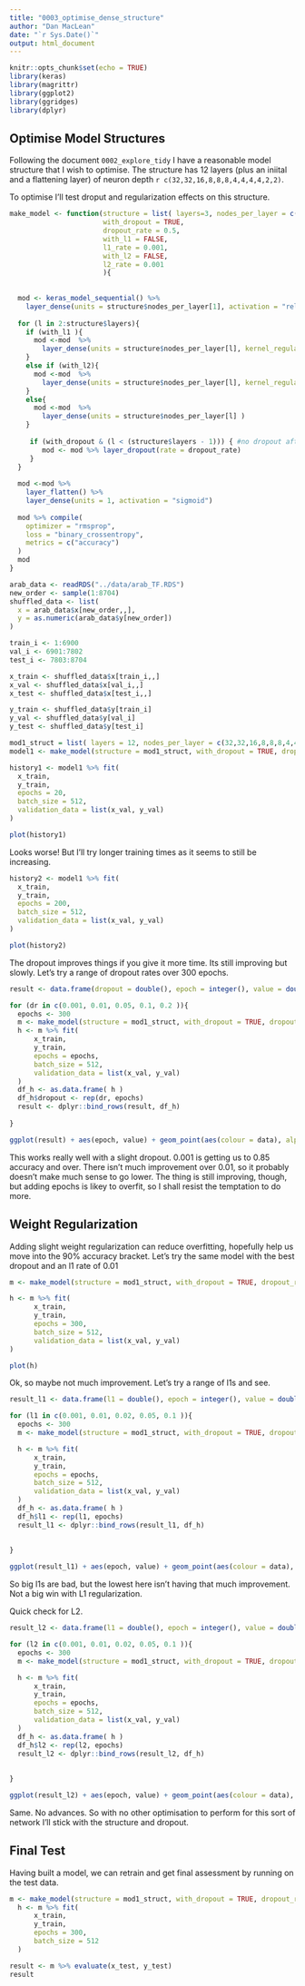 ```yaml
---
title: "0003_optimise_dense_structure"
author: "Dan MacLean"
date: "`r Sys.Date()`"
output: html_document
---
```


```r
knitr::opts_chunk$set(echo = TRUE)
library(keras)
library(magrittr)
library(ggplot2)
library(ggridges)
library(dplyr)
```

## Optimise Model Structures

Following the document `0002_explore_tidy` I have a reasonable model structure that I wish to optimise.
The structure has 12 layers (plus an iniital and a flattening layer) of neuron depth `r c(32,32,16,8,8,8,4,4,4,4,2,2)`. 

To optimise I'll test droput and regularization effects on this structure.

```r


make_model <- function(structure = list( layers=3, nodes_per_layer = c(16,16,32) ), 
                       with_dropout = TRUE, 
                       dropout_rate = 0.5,
                       with_l1 = FALSE,
                       l1_rate = 0.001,
                       with_l2 = FALSE,
                       l2_rate = 0.001
                       ){
  
  
  mod <- keras_model_sequential() %>%
    layer_dense(units = structure$nodes_per_layer[1], activation = "relu", input_shape = c(2, 232))
  
  for (l in 2:structure$layers){
    if (with_l1 ){
      mod <-mod  %>%
        layer_dense(units = structure$nodes_per_layer[l], kernel_regularizer = regularizer_l1(l1_rate) )
    }
    else if (with_l2){
      mod <-mod  %>%
        layer_dense(units = structure$nodes_per_layer[l], kernel_regularizer = regularizer_l2(l2_rate) )
    }
    else{
      mod <-mod  %>%
        layer_dense(units = structure$nodes_per_layer[l] )
    }
  
     if (with_dropout & (l < (structure$layers - 1))) { #no dropout after last layer 
        mod <- mod %>% layer_dropout(rate = dropout_rate)
     }
  }
  
  mod <-mod %>%
    layer_flatten() %>%
    layer_dense(units = 1, activation = "sigmoid")
  
  mod %>% compile(
    optimizer = "rmsprop",
    loss = "binary_crossentropy",
    metrics = c("accuracy")
  )
  mod
}

arab_data <- readRDS("../data/arab_TF.RDS")
new_order <- sample(1:8704)
shuffled_data <- list(
  x = arab_data$x[new_order,,],
  y = as.numeric(arab_data$y[new_order])
)

train_i <- 1:6900
val_i <- 6901:7802
test_i <- 7803:8704

x_train <- shuffled_data$x[train_i,,]
x_val <- shuffled_data$x[val_i,,]
x_test <- shuffled_data$x[test_i,,]

y_train <- shuffled_data$y[train_i]
y_val <- shuffled_data$y[val_i]
y_test <- shuffled_data$y[test_i]

mod1_struct = list( layers = 12, nodes_per_layer = c(32,32,16,8,8,8,4,4,4,4,2,2))
model1 <- make_model(structure = mod1_struct, with_dropout = TRUE, dropout_rate = 0.1 )

history1 <- model1 %>% fit(
  x_train,
  y_train,
  epochs = 20,
  batch_size = 512, 
  validation_data = list(x_val, y_val)
)

plot(history1)
```

Looks worse! But I'll try longer training times as it seems to still be increasing.

```r

history2 <- model1 %>% fit(
  x_train,
  y_train,
  epochs = 200,
  batch_size = 512, 
  validation_data = list(x_val, y_val)
)

plot(history2)

```

The dropout improves things if you give it more time. Its still improving but slowly. Let's try a range of dropout rates over 300 epochs.

```r
result <- data.frame(dropout = double(), epoch = integer(), value = double(), metric = character(), data = character() )

for (dr in c(0.001, 0.01, 0.05, 0.1, 0.2 )){
  epochs <- 300
  m <- make_model(structure = mod1_struct, with_dropout = TRUE, dropout_rate = dr )
  h <- m %>% fit(
      x_train,
      y_train,
      epochs = epochs,
      batch_size = 512, 
      validation_data = list(x_val, y_val)
  )
  df_h <- as.data.frame( h )
  df_h$dropout <- rep(dr, epochs) 
  result <- dplyr::bind_rows(result, df_h)
  
}

ggplot(result) + aes(epoch, value) + geom_point(aes(colour = data), alpha= 0.2) + geom_smooth(aes(colour = data)) + facet_grid(metric ~ dropout, scales = "free")
```

This works really well with a slight dropout. 0.001 is getting us to 0.85 accuracy and over. There isn't much improvement over 0.01, so it probably doesn't make much sense to go lower. The thing is still improving, though, but adding epochs is likey to overfit, so I shall resist the temptation to do more. 

## Weight Regularization

Adding slight weight regularization can reduce overfitting, hopefully help us move into the 90% accuracy bracket. Let's try the same model with the best dropout and an l1 rate of 0.01

```r
m <- make_model(structure = mod1_struct, with_dropout = TRUE, dropout_rate = 0.001, with_l1 = TRUE, l1_rate = 0.01)

h <- m %>% fit(
      x_train,
      y_train,
      epochs = 300,
      batch_size = 512, 
      validation_data = list(x_val, y_val)
)

plot(h)

```

Ok, so maybe not much improvement. Let's try a range of l1s and see.


```r
result_l1 <- data.frame(l1 = double(), epoch = integer(), value = double(), metric = character(), data = character() )

for (l1 in c(0.001, 0.01, 0.02, 0.05, 0.1 )){
  epochs <- 300
  m <- make_model(structure = mod1_struct, with_dropout = TRUE, dropout_rate = 0.001, with_l1 = TRUE, l1_rate = l1)

  h <- m %>% fit(
      x_train,
      y_train,
      epochs = epochs,
      batch_size = 512, 
      validation_data = list(x_val, y_val)
  )
  df_h <- as.data.frame( h )
  df_h$l1 <- rep(l1, epochs) 
  result_l1 <- dplyr::bind_rows(result_l1, df_h)
  
  
}

ggplot(result_l1) + aes(epoch, value) + geom_point(aes(colour = data), alpha= 0.2) + geom_smooth(aes(colour = data)) + facet_grid(metric ~ l1, scales = "free")
```

So big l1s are bad, but the lowest here isn't having that much improvement. Not a big win with L1 regularization.


Quick check for L2.

```r
result_l2 <- data.frame(l1 = double(), epoch = integer(), value = double(), metric = character(), data = character() )

for (l2 in c(0.001, 0.01, 0.02, 0.05, 0.1 )){
  epochs <- 300
  m <- make_model(structure = mod1_struct, with_dropout = TRUE, dropout_rate = 0.001, with_l2 = TRUE, l2_rate = l2)

  h <- m %>% fit(
      x_train,
      y_train,
      epochs = epochs,
      batch_size = 512, 
      validation_data = list(x_val, y_val)
  )
  df_h <- as.data.frame( h )
  df_h$l2 <- rep(l2, epochs) 
  result_l2 <- dplyr::bind_rows(result_l2, df_h)
  
  
}

ggplot(result_l2) + aes(epoch, value) + geom_point(aes(colour = data), alpha= 0.2) + geom_smooth(aes(colour = data)) + facet_grid(metric ~ l2, scales = "free")
```

Same. No advances. So with no other optimisation to perform for this sort of network I'll stick with the structure and dropout.


## Final Test

Having built a model, we can retrain and get final assessment by running on the test data.

```r
m <- make_model(structure = mod1_struct, with_dropout = TRUE, dropout_rate = 0.001)
  h <- m %>% fit(
      x_train,
      y_train,
      epochs = 300,
      batch_size = 512
  )

result <- m %>% evaluate(x_test, y_test)
result
```